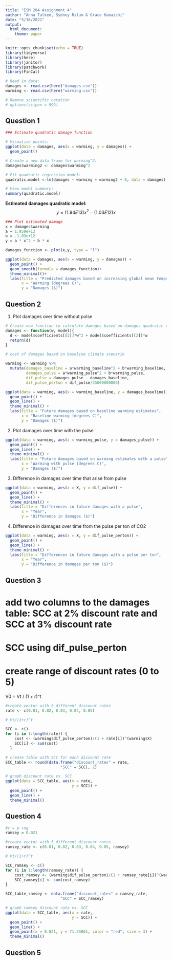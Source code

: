 ```yaml
---
title: "ESM 204 Assignment 4"
author: "Anna Talken, Sydney Rilum & Grace Kumaishi"
date: "5/18/2021"
output: 
  html_document:
    theme: paper
---
```


```r
knitr::opts_chunk$set(echo = TRUE)
library(tidyverse)
library(here)
library(janitor)
library(patchwork)
library(FinCal)
```

```r
# Read in data:
damages <- read.csv(here("damages.csv"))
warming <- read.csv(here("warming.csv"))

# Remove scientific notation
# options(scipen = 999)
```

## Question 1

```r
### Estimate quadratic damage function

# Visualize points:
ggplot(data = damages, aes(x = warming, y = damages)) +
  geom_point()

# Create a new data frame for warming^2:
damages$warming2 <- damages$warming^2 

# Fit quadratic regression model:
quadratic.model <-lm(damages ~ warming + warming2 + 0, data = damages)

# View model summary:
summary(quadratic.model)
```

**Estimated damages quadratic model:**
$$y = (1.94E13) x^2 - (1.03E12)x$$

```r
### Plot estimated damage
x = damages$warming
a = 1.959e+13
b = -1.03e+12
y = a * x^2 + b * x

damages_function <- plot(x,y, type = "l")

ggplot(data = damages, aes(x = warming, y = damages)) +
  geom_point() +
  geom_smooth(formula = damages_function)+
  theme_minimal()+
  labs(title = "Predicted damages based on increasing global mean temperatures",
       x = "Warming (degrees C)",
       y = "Damages ($)")
```

## Question 2

1) Plot damages over time without pulse

```r

# Create new function to calculate damages based on damages quadratic equation (didn't actually need this....)
damages <- function(w, model){
  d <- model$coefficients[[3]]*w^2 + model$coefficients[[2]]*w
  return(d)
}

# cost of damages based on baseline climate scenario

warming <- warming %>% 
  mutate(damages_baseline = a*warming_baseline^2 + b*warming_baseline,
         damages_pulse = a*warming_pulse^2 + b*warming_pulse,
         dif_pulse = damages_pulse - damages_baseline,
         dif_pulse_perton = dif_pulse/35000000000)

ggplot(data = warming, aes(x = warming_baseline, y = damages_baseline)) +
  geom_point() +
  geom_line() +
  theme_minimal() +
  labs(title = "Future damages based on baseline warming estimates",
       x = "Baseline warming (degrees C)",
       y = "Damages ($)")

```

2) Plot damages over time with the pulse

```r
ggplot(data = warming, aes(x = warming_pulse, y = damages_pulse)) +
  geom_point() +
  geom_line() +
  theme_minimal() +
  labs(title = "Future damages based on warming estimates with a pulse",
       x = "Warming with pulse (degrees C)",
       y = "Damages ($)")
```

3) Difference in damages over time that arise from pulse

```r
ggplot(data = warming, aes(x = X, y = dif_pulse)) +
  geom_point() +
  geom_line() +
  theme_minimal() +
  labs(title = "Differences in future damages with a pulse",
       x = "Year",
       y = "Difference in damages ($)")
```

4) Difference in damages over time from the pulse per ton of CO2

```r
ggplot(data = warming, aes(x = X, y = dif_pulse_perton)) +
  geom_point() +
  geom_line() +
  theme_minimal() +
  labs(title = "Differences in future damages with a pulse per ton",
       x = "Year",
       y = "Difference in damages per ton ($)")
```

## Question 3

# add two columns to the damages table: SCC at 2% discount rate and SCC at 3% discount rate
# SCC using dif_pulse_perton
# create range of discount rates (0 to 5)
V0 = Vt / (1 + r)^t

```r
#create vector with 5 different discount rates
rate <- c(0.01, 0.02, 0.03, 0.04, 0.05)

# Vt/(1+r)^t

SCC <- c()
for (i in 1:length(rate)) {
    cost <- (warming$dif_pulse_perton)/(1 + rate[i])^(warming$X)
    SCC[i] <- sum(cost)
  }

# create table with SCC for each discount rate
SCC_table <- round(data.frame("discount_rates" = rate,
                        "SCC" = SCC), 2)

# graph discount rate vs. SCC
ggplot(data = SCC_table, aes(x = rate,
                             y = SCC)) +
  geom_point() +
  geom_line() +
  theme_minimal()

```

## Question 4

```r
#r = p +ng
ramsey = 0.021

#create vector with 5 different discount rates
ramsey_rate <- c(0.01, 0.02, 0.03, 0.04, 0.05, ramsey)

# Vt/(1+r)^t

SCC_ramsey <- c()
for (i in 1:length(ramsey_rate)) {
    cost_ramsey <- (warming$dif_pulse_perton)/(1 + ramsey_rate[i])^(warming$X)
    SCC_ramsey[i] <- sum(cost_ramsey)
}

SCC_table_ramsey <- data.frame("discount_rates" = ramsey_rate,
                        "SCC" = SCC_ramsey)

# graph ramsey discount rate vs. SCC
ggplot(data = SCC_table, aes(x = rate,
                             y = SCC)) +
  geom_point() +
  geom_line() +
  geom_point(x = 0.021, y = 71.35061, color = "red", size = 3) +
  theme_minimal()

```


## Question 5

```r

```






